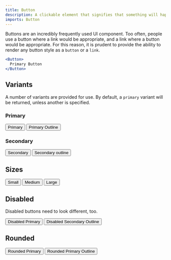 ```yaml
---
title: Button
description: A clickable element that signifies that something will happen when it's interacted with.
imports: Button
---
```



Buttons are an incredibly frequently used UI component. Too often, people use
a button where a link would be appropriate, and a link where a button would be
appropriate. For this reason, it is prudent to provide the ability to render any
button style as a `button` or a `link`.

```jsx
<Button>
  Primary Button
</Button>
```

<PropsTable component={Button} />

## Variants

A number of variants are provided for use. By default, a `primary` variant will
be returned, unless another is specified.

### Primary

<Stack horizontal>
  <Button>
    Primary
  </Button>
  <Button isOutline>
    Primary Outline
  </Button>
</Stack>

### Secondary

<Stack horizontal>
  <Button variant="secondary">
    Secondary
  </Button>
  <Button variant="secondary" isOutline>
    Secondary outline
  </Button>
</Stack>

## Sizes
  
<Stack horizontal>
  <Button size="sm">
    Small
  </Button>
  <Button size="md">
    Medium
  </Button>
  <Button size="lg">
    Large
  </Button>
</Stack>

## Disabled

Disabled buttons need to look different, too.

<Stack horizontal>
  <Button size="md" isDisabled>
    Disabled Primary
  </Button>
  <Button size="md" variant="secondary" isDisabled isOutline>
    Disabled Secondary Outline
  </Button>
</Stack>

## Rounded

<Stack horizontal>
  <Button isRounded>
    Rounded Primary
  </Button>
  <Button isOutline isRounded>
    Rounded Primary Outline
  </Button>
</Stack>